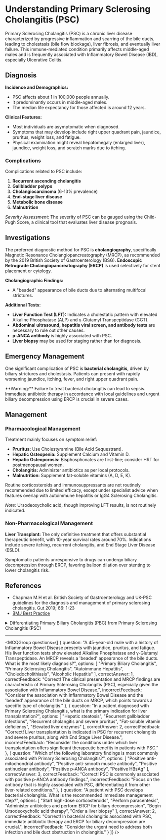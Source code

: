 
# Understanding Primary Sclerosing Cholangitis (PSC)

Primary Sclerosing Cholangitis (PSC) is a chronic liver disease characterized by progressive inflammation and scarring of the bile ducts, leading to cholestasis (bile flow blockage), liver fibrosis, and eventually liver failure. This immune-mediated condition primarily affects middle-aged males and is frequently associated with Inflammatory Bowel Disease (IBD), especially Ulcerative Colitis.

## Diagnosis

**Incidence and Demographics:**
- PSC affects about 1 in 100,000 people annually.
- It predominantly occurs in middle-aged males.
- The median life expectancy for those affected is around 12 years.

**Clinical Features:**
- Most individuals are asymptomatic when diagnosed.
- Symptoms that may develop include right upper quadrant pain, jaundice, pruritus, weight loss, and fatigue.
- Physical examination might reveal hepatomegaly (enlarged liver), jaundice, weight loss, and scratch marks due to itching.

### Complications

Complications related to PSC include:

1. **Recurrent ascending cholangitis**
2. **Gallbladder polyps**
3. **Cholangiocarcinoma** (6-13% prevalence)
4. **End-stage liver disease**
5. **Metabolic bone disease**
6. **Malnutrition**

*Severity Assessment*: The severity of PSC can be gauged using the Child-Pugh Score, a clinical tool that evaluates liver disease prognosis.

## Investigations

The preferred diagnostic method for PSC is **cholangiography**, specifically Magnetic Resonance Cholangiopancreatography (MRCP), as recommended by the 2019 British Society of Gastroenterology (BSG). **Endoscopic Retrograde Cholangiopancreatography (ERCP)** is used selectively for stent placement or cytology.

**Cholangiographic Findings:**
- A "beaded" appearance of bile ducts due to alternating multifocal strictures.

**Additional Tests:**
- **Liver Function Test (LFT):** Indicates a cholestatic pattern with elevated Alkaline Phosphatase (ALP) and γ-Glutamyl Transpeptidase (GGT).
- **Abdominal ultrasound, hepatitis viral screen, and antibody tests** are necessary to rule out other causes.
- **p-ANCA antibody** is highly associated with PSC.
- **Liver biopsy** may be used for staging rather than for diagnosis.

## Emergency Management

One significant complication of PSC is **bacterial cholangitis**, driven by biliary strictures and cholestasis. Patients can present with rapidly worsening jaundice, itching, fever, and right upper quadrant pain.

<Callout emoji="⚠️">
**Warning:** Failure to treat bacterial cholangitis can lead to sepsis. Immediate antibiotic therapy in accordance with local guidelines and urgent biliary decompression using ERCP is crucial in severe cases.
</Callout>

## Management

### Pharmacological Management

Treatment mainly focuses on symptom relief:

- **Pruritus:** Use Cholestyramine (Bile Acid Sequestrant).
- **Hepatic Osteopenia:** Supplement Calcium and Vitamin D.
- **Hepatic Osteoporosis:** Bisphosphonates are first-line; consider HRT for postmenopausal women.
- **Cholangitis:** Administer antibiotics as per local protocols.
- **Malnutrition:** Supplement fat-soluble vitamins (A, D, E, K).

Routine corticosteroids and immunosuppressants are not routinely recommended due to limited efficacy, except under specialist advice when features overlap with autoimmune hepatitis or IgG4 Sclerosing Cholangitis.

*Note:* Ursodeoxycholic acid, though improving LFT results, is not routinely indicated.

### Non-Pharmacological Management

**Liver Transplant:** The only definitive treatment that offers substantial therapeutic benefit, with 10-year survival rates around 70%. Indications include severe itching, recurrent cholangitis, and End Stage Liver Disease (ESLD).

Symptomatic patients unresponsive to drugs can undergo biliary decompression through ERCP, favoring balloon dilation over stenting to lower cholangitis risk.

## References

- Chapman M.H et al. British Society of Gastroenterology and UK-PSC guidelines for the diagnosis and management of primary sclerosing cholangitis. Gut 2019; 66: 1-23
- [BMJ Best Practice](https://bestpractice-bmj-com.manchester.idm.oclc.org/topics/en-gb/847/treatment-algorithm)

<details>
<summary>Differentiating Primary Biliary Cholangitis (PBC) from Primary Sclerosing Cholangitis (PSC)</summary>

| Characteristic | PBC | PSC |
|----------------|-----|-----|
| **Epidemiology** | Predominantly affects middle-aged females | Predominantly affects middle-aged males |
| **Structures Affected** | Interlobular bile ducts | Dominant extrahepatic/intrahepatic bile ducts |
| **Diagnosis** | Strong association with anti-mitochondrial antibody | MRCP as gold standard, associated with p-ANCA positivity |
| **Pathologies** | Autoimmune disease | Unknown etiologies |
| **Pharmacological management** | Only for symptomatic relief | N/A |
| **Non-pharmacological management** | Liver transplant shown to prolong life expectancy | N/A |

</details>

---

<MCQGroup questions={[
  {
    question: "A 45-year-old male with a history of Inflammatory Bowel Disease presents with jaundice, pruritus, and fatigue. His liver function tests show elevated Alkaline Phosphatase and γ-Glutamyl Transpeptidase. An MRCP reveals a 'beaded' appearance of the bile ducts. What is the most likely diagnosis?",
    options: [
      "Primary Biliary Cholangitis",
      "Primary Sclerosing Cholangitis",
      "Autoimmune Hepatitis",
      "Choledocholithiasis",
      "Alcoholic Hepatitis"
    ],
    correctAnswer: 1,
    correctFeedback: "Correct! The clinical presentation and MRCP findings are characteristic of Primary Sclerosing Cholangitis (PSC), especially given the association with Inflammatory Bowel Disease.",
    incorrectFeedback: "Consider the association with Inflammatory Bowel Disease and the 'beaded' appearance of the bile ducts on MRCP, which points towards a specific type of cholangitis."
  },
  {
    question: "In a patient diagnosed with Primary Sclerosing Cholangitis, what is the primary indication for liver transplantation?",
    options: [
      "Hepatic steatosis",
      "Recurrent gallbladder infections",
      "Recurrent cholangitis and severe pruritus",
      "Fat-soluble vitamin deficiency",
      "Elevated liver enzymes"
    ],
    correctAnswer: 2,
    correctFeedback: "Correct! Liver transplantation is indicated in PSC for recurrent cholangitis and severe pruritus, along with End Stage Liver Disease.",
    incorrectFeedback: "Reconsider the conditions under which liver transplantation offers significant therapeutic benefits in patients with PSC."
  },
  {
    question: "Which of the following laboratory findings is most commonly associated with Primary Sclerosing Cholangitis?",
    options: [
      "Positive anti-mitochondrial antibody",
      "Positive anti-smooth muscle antibody",
      "Positive antinuclear antibody",
      "Positive p-ANCA antibody",
      "Positive HBsAg"
    ],
    correctAnswer: 3,
    correctFeedback: "Correct! PSC is commonly associated with positive p-ANCA antibody findings.",
    incorrectFeedback: "Focus on the antibody that is highly associated with PSC, differentiating it from other liver-related conditions."
  },
  {
    question: "A patient with PSC develops bacterial cholangitis. What is the recommended immediate management step?",
    options: [
      "Start high-dose corticosteroids",
      "Perform paracentesis",
      "Administer antibiotics and perform ERCP for biliary decompression",
      "Begin Ursodeoxycholic acid therapy",
      "Order a liver biopsy"
    ],
    correctAnswer: 2,
    correctFeedback: "Correct! In bacterial cholangitis associated with PSC, immediate antibiotic therapy and ERCP for biliary decompression are crucial.",
    incorrectFeedback: "Consider the urgent need to address both infection and bile duct obstruction in cholangitis."
  }
]} />